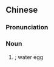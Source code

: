 ==Chinese==
{{zh-forms}}
{{wikipedia|lang=zh}}

===Pronunciation===
{{zh-pron
|m=zhēngshuǐdàn
|c=zing1 seoi2 daan6-2
|cat=n
}}

===Noun===
{{zh-noun}}

# {{w|Chinese steamed eggs}}; water egg

{{zh-cat|Foods}}